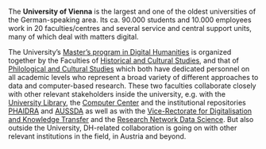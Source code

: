 The **University of Vienna** is the largest and one of the oldest universities of the German-speaking area. Its ca. 90.000 students and 10.000 employees work in 20 faculties/centres and several service and central support units, many of which deal with matters digital.

The University’s [Master’s program in Digital Humanities](https://datascience.univie.ac.at/masters/master-digital-humanities/) is organized together by the Faculties of [Historical and Cultural Studies](https://hist-kult.univie.ac.at/en/), and that of [Philological and Cultural Studies](https://phil-kult.univie.ac.at/en/) which both have dedicated personnel on all academic levels who represent a broad variety of different approaches to data and computer-based research. These two faculties collaborate closely with other relevant stakeholders inside the university, e.g. with the [University Library](http://bibliothek.univie.ac.at/english/), the [Computer Center](https://zid.univie.ac.at/en/) and the institutional repositories [PHAIDRA](https://phaidra.univie.ac.at/) and [AUSSDA](https://aussda.at/) as well as with the [Vice-Rectorate for Digitalisation and Knowledge Transfer](https://rektorat.univie.ac.at/en/rectorate/) and the [Research Network Data Science](https://datascience.univie.ac.at/). But also outside the University, DH-related collaboration is going on with other relevant institutions in the field, in Austria and beyond.
